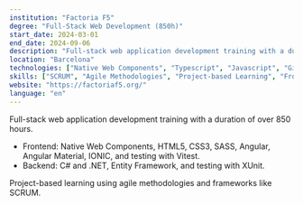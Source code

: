```yaml
---
institution: "Factoria F5"
degree: "Full-Stack Web Development (850h)"
start_date: 2024-03-01
end_date: 2024-09-06
description: "Full-stack web application development training with a duration of over 850 hours."
location: "Barcelona"
technologies: ["Native Web Components", "Typescript", "Javascript", "Git", "Figma", "HTML5", "CSS3", "SASS", "Angular", "Angular Material", "IONIC", "Vitest", "C#", ".NET", "Entity Framework", "XUnit", "Notion", "Trello", "ASP.NET"]
skills: ["SCRUM", "Agile Methodologies", "Project-based Learning", "Frontend Development", "Backend Development", "Unit Testing", "Prototyping", "UX/UI Design", "Scrum Master"]
website: "https://factoriaf5.org/"
language: "en"
---
```


Full-stack web application development training with a duration of over 850 hours.

- Frontend: Native Web Components, HTML5, CSS3, SASS, Angular, Angular Material, IONIC, and testing with Vitest.
- Backend: C# and .NET, Entity Framework, and testing with XUnit.

Project-based learning using agile methodologies and frameworks like SCRUM.